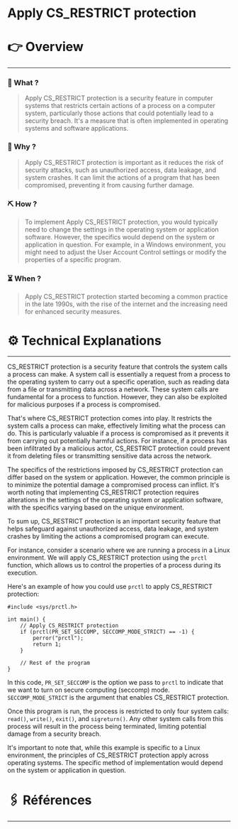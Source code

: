 # Apply CS_RESTRICT protection


# 👉 Overview

---

### 👀 What ?

> Apply CS_RESTRICT protection is a security feature in computer systems that restricts certain actions of a process on a computer system, particularly those actions that could potentially lead to a security breach. It's a measure that is often implemented in operating systems and software applications.
> 

### 🧐 Why ?

> Apply CS_RESTRICT protection is important as it reduces the risk of security attacks, such as unauthorized access, data leakage, and system crashes. It can limit the actions of a program that has been compromised, preventing it from causing further damage.
> 

### ⛏️ How ?

> To implement Apply CS_RESTRICT protection, you would typically need to change the settings in the operating system or application software. However, the specifics would depend on the system or application in question. For example, in a Windows environment, you might need to adjust the User Account Control settings or modify the properties of a specific program.
> 

### ⏳ When ?

> Apply CS_RESTRICT protection started becoming a common practice in the late 1990s, with the rise of the internet and the increasing need for enhanced security measures.
> 

# ⚙️ Technical Explanations

---

CS_RESTRICT protection is a security feature that controls the system calls a process can make. A system call is essentially a request from a process to the operating system to carry out a specific operation, such as reading data from a file or transmitting data across a network. These system calls are fundamental for a process to function. However, they can also be exploited for malicious purposes if a process is compromised.

That's where CS_RESTRICT protection comes into play. It restricts the system calls a process can make, effectively limiting what the process can do. This is particularly valuable if a process is compromised as it prevents it from carrying out potentially harmful actions. For instance, if a process has been infiltrated by a malicious actor, CS_RESTRICT protection could prevent it from deleting files or transmitting sensitive data across the network.

The specifics of the restrictions imposed by CS_RESTRICT protection can differ based on the system or application. However, the common principle is to minimize the potential damage a compromised process can inflict. It's worth noting that implementing CS_RESTRICT protection requires alterations in the settings of the operating system or application software, with the specifics varying based on the unique environment.

To sum up, CS_RESTRICT protection is an important security feature that helps safeguard against unauthorized access, data leakage, and system crashes by limiting the actions a compromised program can execute.

For instance, consider a scenario where we are running a process in a Linux environment. We will apply CS_RESTRICT protection using the `prctl` function, which allows us to control the properties of a process during its execution.

Here's an example of how you could use `prctl` to apply CS_RESTRICT protection:

```
#include <sys/prctl.h>

int main() {
    // Apply CS_RESTRICT protection
    if (prctl(PR_SET_SECCOMP, SECCOMP_MODE_STRICT) == -1) {
        perror("prctl");
        return 1;
    }

    // Rest of the program
}

```

In this code, `PR_SET_SECCOMP` is the option we pass to `prctl` to indicate that we want to turn on secure computing (seccomp) mode. `SECCOMP_MODE_STRICT` is the argument that enables CS_RESTRICT protection.

Once this program is run, the process is restricted to only four system calls: `read()`, `write()`, `exit()`, and `sigreturn()`. Any other system calls from this process will result in the process being terminated, limiting potential damage from a security breach.

It's important to note that, while this example is specific to a Linux environment, the principles of CS_RESTRICT protection apply across operating systems. The specific method of implementation would depend on the system or application in question.

# 🖇️ Références

---